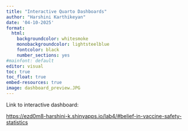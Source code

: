```yaml
---
title: "Interactive Quarto Dashboards"
author: "Harshini Karthikeyan"
date: '04-10-2025'
format:
  html:
    backgroundcolor: whitesmoke
    monobackgroundcolor: lightsteelblue
    fontcolor: black
    number_sections: yes
#mainfont: default
editor: visual
toc: true
toc_float: true
embed-resources: true
image: dashboard_preview.JPG
---
```


Link to interactive dashboard:

<https://ezd0m8-harshini-k.shinyapps.io/lab4/#belief-in-vaccine-safety-statistics>
